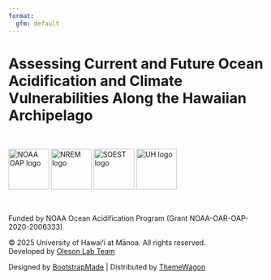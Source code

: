 ```yaml
---
format:
  gfm: default
---
```


# Assessing Current and Future Ocean Acidification and Climate Vulnerabilities Along the Hawaiian Archipelago

<br><div align="center">
  <img src="assets/img/logos/oap_logo.png" alt="NOAA OAP logo" height="80" />
  <img src="assets/img/logos/nrem_logo.png" alt="NREM logo" height="80" />
  <img src="assets/img/logos/soest_logo.png" alt="SOEST logo" height="80" />
  <img src="assets/img/logos/uh_logo.png"   alt="UH logo"   height="80" />
</div><br>

<div align="center">
Funded by NOAA Ocean Acidification Program (Grant NOAA-OAR-OAP-2020-2006333)

© 2025 University of Hawaiʻi at Mānoa. All rights reserved.  
Developed by [Oleson Lab Team](https://www.olesonlab.org/)

Designed by [BootstrapMade](https://bootstrapmade.com/) | Distributed by [ThemeWagon](https://themewagon.com)
</div> 